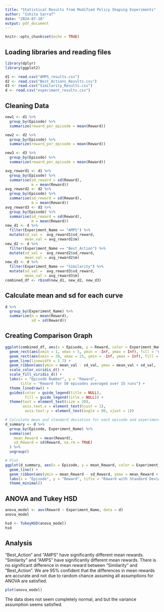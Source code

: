 ```yaml
---
title: "Statistical Results from Modified Policy Shaping Experiments"
author: "Ishita Sarraf"
date: "2024-07-10"
output: pdf_document
---
```


```r
knitr::opts_chunk$set(echo = TRUE)
```

## Loading libraries and reading files

```r
library(dplyr)
library(ggplot2)
```

```r
d1 <- read.csv("AMPS_results.csv")
d2 <- read.csv("Best_Actions_Results.csv")
d3 <- read.csv("Similarity_Results.csv")
d <- read.csv("experiment_results.csv")
```

## Cleaning Data

```r
new1 <- d1 %>%
  group_by(Episode) %>%
  summarize(reward_per_episode = mean(Reward))
```

```r
new2 <- d2 %>%
  group_by(Episode) %>%
  summarize(reward_per_episode = mean(Reward))
```

```r
new3 <- d3 %>%
  group_by(Episode) %>%
  summarize(reward_per_episode = mean(Reward))
```

```r
avg_reward1 <- d1 %>%
  group_by(Episode) %>%
  summarise(sd_reward = sd(Reward),
            m = mean(Reward))
avg_reward2 <- d2 %>%
  group_by(Episode) %>%
  summarise(sd_reward = sd(Reward),
            m = mean(Reward))
avg_reward3 <- d3 %>%
  group_by(Episode) %>%
  summarise(sd_reward = sd(Reward),
            m = mean(Reward))
new_d1 <- d %>%
  filter(Experiment_Name == "AMPS") %>%
  mutate(sd_val =  avg_reward1$sd_reward,
         mean_val = avg_reward1$m) 
new_d2 <- d %>%
  filter(Experiment_Name == "Best_Action") %>%
  mutate(sd_val =  avg_reward2$sd_reward,
         mean_val = avg_reward2$m) 
new_d3 <- d %>%
  filter(Experiment_Name == "Similarity") %>%
  mutate(sd_val =  avg_reward3$sd_reward,
         mean_val = avg_reward3$m) 
combined_df <- rbind(new_d1, new_d2, new_d3)

```

## Calculate mean and sd for each curve
```r
d %>%
  group_by(Experiment_Name) %>%
  summarize(m = mean(Reward),
            sd = sd(Reward))
```

## Creating Comparison Graph

```r
ggplot(combined_df, aes(x = Episode, y = Reward, color = Experiment_Name)) +
  geom_rect(aes(xmin = 1, xmax = 5, ymin = -Inf, ymax = Inf), fill = "grey", color = NA, alpha = 0.01) +
  geom_rect(aes(xmin = 20, xmax = 25, ymin = -Inf, ymax = Inf), fill = "grey", color = NA, alpha = 0.01) +
  geom_line(linewidth = 1.7) +
  geom_ribbon(aes(ymin = mean_val - sd_val, ymax = mean_val + sd_val, fill = Experiment_Name), alpha = 0.2, color = NA) +
  scale_color_viridis_d() +
  scale_fill_viridis_d() +
  labs(x = "Episode Number", y = "Reward",
       title = "Reward for 50 episodes averaged over 15 runs") +
  theme_linedraw() +
  guides(color = guide_legend(title = NULL),
         fill = guide_legend(title = NULL)) +
  theme(text = element_text(size = 20),
        axis.text.x = element_text(hjust = 1),
         axis.text.y = element_text(angle = 90, vjust = 1))
```


```r
# Calculate mean and standard deviation for each episode and experiment
d_summary <- d %>%
  group_by(Episode, Experiment_Name) %>%
  summarise(
    mean_Reward = mean(Reward),
    sd_Reward = sd(Reward, na.rm = TRUE)
  ) %>%
  ungroup()

# Plot
ggplot(d_summary, aes(x = Episode, y = mean_Reward, color = Experiment_Name, fill = Experiment_Name)) +
  geom_line() +
  geom_ribbon(aes(ymin = mean_Reward - sd_Reward, ymax = mean_Reward + sd_Reward), alpha = 0.2) +
  labs(x = "Episode", y = "Reward", title = "Reward with Standard Deviation by Experiment") +
  theme_minimal()
```



## ANOVA and Tukey HSD

```r
anova_model <- aov(Reward ~ Experiment_Name, data = d)
anova_model
```
```r
hsd <- TukeyHSD(anova_model)
hsd
```
## Analysis

"Best_Action" and "AMPS" have significantly different mean rewards.
"Similarity" and "AMPS" have significantly different mean rewards.
There is no significant difference in mean reward between "Similarity" and "Best_Action".
We are 95% confident that the differences in mean rewards are accurate and not due to random chance assuming all assumptions for ANOVA are satisfied.

```r
plot(anova_model)
```

The data does not seem completely normal, and but the variance assumption seems satisfied. 